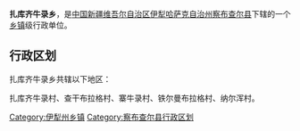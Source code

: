 {{Contains Xibe text}}
{{中国乡级行政区
| 行政区全称 = 扎库齐牛录乡
| 景观照片文件名 =
| 景观照片描述 =
| 汉语拼音 =
| 通用拼音 =
| 注音符號 =
| 其它标音类型1 =
| 其它标音1 =
| 其它标音类型2 =
| 其它标音2 =
| 其它语言类型1 =
| 其它语言地名1 =
| 其它语言类型2 =
| 其它语言地名2 =
| 上级行政区 = [[新疆维吾尔自治区|新疆维吾尔自治区]][[伊犁哈萨克自治州|伊犁哈萨克自治州]][[察布查尔县|察布查尔县]]
| 行政区类别 = [[乡|乡]]
| 行政区划代码 =
| 地理坐标 =
| 总面积 =
| 户籍人口 =
| 户籍人口年份 =
| 常住人口 =
| 常住人口年份 =
| 人口密度 =
| 行政区划 =
| 官方网站 =
| 政府驻地 =
| 邮政编码 =
| 毗邻行政区 =
| 位置图文件名 =
| 位置图描述 =
}}
{{sib|s=ᡪᠠᡣᡡᠴᡞ<br>ᠨᡞᠷᡠ<br>ᡤᡡᠰᠠ|v=jakūci niru gūsa|a=jakvqi niru gvsa}}
'''扎库齐牛录乡'''，是[[中华人民共和国|中国]][[新疆维吾尔自治区|新疆维吾尔自治区]][[伊犁哈萨克自治州|伊犁哈萨克自治州]][[察布查尔县|察布查尔县]]下辖的一个[[乡镇|乡镇]]级行政单位。

== 行政区划 ==
扎库齐牛录乡共辖以下地区：

扎库齐牛录村、查干布拉格村、寨牛录村、铁尔曼布拉格村、纳尔浑村。

{{察布查尔锡伯自治县行政区划}}
{{新疆行政区划小作品}}

[[Category:伊犁州乡镇|Category:伊犁州乡镇]]
[[Category:察布查尔县行政区划|Category:察布查尔县行政区划]]